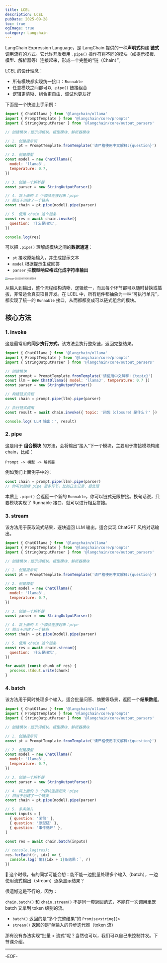 ```yaml
---
title: LCEL
description: LCEL
pubDate: 2025-09-28
toc: true
ogImage: true
category: Langchain
---
```


LangChain Expression Language，是 LangChain 提供的一种**声明式**构建 **链式** 调用流程的方式。它允许开发者用 `.pipe()` 操作符将不同的模块（如提示模板、模型、解析器等）连接起来，形成一个完整的“链（Chain）”。

LCEL 的设计理念：

- 所有模块都实现统一接口：`Runnable`
- 任意模块之间都可以 `.pipe()` 链接组合
- 逻辑更清晰、组合更自由、调试也更友好

下面是一个快速上手示例：

```js
import { ChatOllama } from '@langchain/ollama'
import { PromptTemplate } from '@langchain/core/prompts'
import { StringOutputParser } from '@langchain/core/output_parsers'

// 创建模块：提示词模块、模型模块、解析器模块

// 1. 创建提示词
const pt = PromptTemplate.fromTemplate('请严格使用中文解释:{question}')

// 2. 创建模型
const model = new ChatOllama({
  model: 'llama3',
  temperature: 0.7,
})

// 3. 创建一个解析器
const parser = new StringOutputParser()

// 4. 将上面的 3 个模块连接起来：pipe
// 相当于创建了一个链条
const chain = pt.pipe(model).pipe(parser)

// 5. 使用 chain 这个链条
const res = await chain.invoke({
  question: '什么是闭包',
})

console.log(res)
```

可以把 `.pipe()` 理解成模块之间的**数据通道**：

- `pt` 接收原始输入，并生成提示文本
- `model` 根据提示生成回答
- `parser` 把**模型响应格式化成字符串输出**

<img
  src="https://xiejie-typora.oss-cn-chengdu.aliyuncs.com/2025-08-11-024532.png"
  alt="image-20250811104531989"
  style="zoom:50%;"
/>

从输入到输出，整个流程结构清晰、逻辑统一，而且每个环节都可以随时替换或插拔，非常适合真实项目开发。在 LCEL 中，所有组件都抽象为一种“可执行单元”，都实现了统一的 `Runnable` 接口，从而都都变成可以链式组合的模块。

## 核心方法

### 1. invoke

这是最常用的**同步执行方式**，该方法会执行整条链，返回完整结果。

```js
import { ChatOllama } from '@langchain/ollama'
import { PromptTemplate } from '@langchain/core/prompts'
import { StringOutputParser } from '@langchain/core/output_parsers'

// 创建模块
const prompt = PromptTemplate.fromTemplate('请使用中文解释：{topic}')
const llm = new ChatOllama({ model: 'llama3', temperature: 0.7 })
const parser = new StringOutputParser()

// 构建链式流程
const chain = prompt.pipe(llm).pipe(parser)

// 执行链式调用
const result = await chain.invoke({ topic: '闭包（closure）是什么？' })

console.log('LLM 输出：', result)
```

### 2. pipe

这是用于 **组合模块** 的方法，会将输出“接入”下一个模块，主要用于拼接模块构建 chain，比如：

```
Prompt -> 模型 -> 解析器
```

例如我们上面例子中的：

```js
const chain = prompt.pipe(llm).pipe(parser)
// 你可以继续 pipe 更多环节，比如日志记录、后处理
```

本质上 `.pipe()` 会返回一个新的 `Runnable`，你可以链式无限拼接。换句话说，只要模块实现了 Runnable 接口，就可以进行相互拼接。

### 3. stream

该方法用于获取流式结果，逐块返回 LLM 输出，适合实现 ChatGPT 风格对话输出。

```js
import { ChatOllama } from '@langchain/ollama'
import { PromptTemplate } from '@langchain/core/prompts'
import { StringOutputParser } from '@langchain/core/output_parsers'

// 创建模块：提示词模块、模型模块、解析器模块

// 1. 创建提示词
const pt = PromptTemplate.fromTemplate('请严格使用中文解释:{question}')

// 2. 创建模型
const model = new ChatOllama({
  model: 'llama3',
  temperature: 0.7,
})

// 3. 创建一个解析器
const parser = new StringOutputParser()

// 4. 将上面的 3 个模块连接起来：pipe
// 相当于创建了一个链条
const chain = pt.pipe(model).pipe(parser)

// 5. 使用 chain 这个链条
const res = await chain.stream({
  question: '什么是闭包',
})

for await (const chunk of res) {
  process.stdout.write(chunk)
}
```

### 4. batch

该方法用于同时处理多个输入，适合批量问答、摘要等场景，返回一个**结果数组**。

```js
import { ChatOllama } from '@langchain/ollama'
import { PromptTemplate } from '@langchain/core/prompts'
import { StringOutputParser } from '@langchain/core/output_parsers'

// 创建模块：提示词模块、模型模块、解析器模块

// 1. 创建提示词
const pt = PromptTemplate.fromTemplate('请严格使用中文解释:{question}')

// 2. 创建模型
const model = new ChatOllama({
  model: 'llama3',
  temperature: 0.7,
})

// 3. 创建一个解析器
const parser = new StringOutputParser()

// 4. 将上面的 3 个模块连接起来：pipe
// 相当于创建了一个链条
const chain = pt.pipe(model).pipe(parser)

// 5. 多条输入
const inputs = [
  { question: '闭包' },
  { question: '原型链' },
  { question: '事件循环' },
]

const res = await chain.batch(inputs)

// console.log(res);
res.forEach((r, idx) => {
  console.log(`第${idx + 1}条结果：`, r)
})
```

🤔 这个时候，有的同学可能会想：能不能一边批量处理多个输入（batch），一边使用流式输出（stream）逐条显示结果？

很遗憾这是不行的，因为：

`chain.batch()` 和 `chain.stream()` 不是同一套返回范式，不能在一次调用里既 batch 又拿到 token 级别的流。

- `batch()` 返回的是“多个完整结果”的 `Promise<string[]>`
- `stream()` 返回的是“单输入的异步迭代器（token 流）

那有没有办法实现“批量 + 流式”呢？当然也可以，我们可以自己来控制并发。下节课介绍。

---

-EOF-

